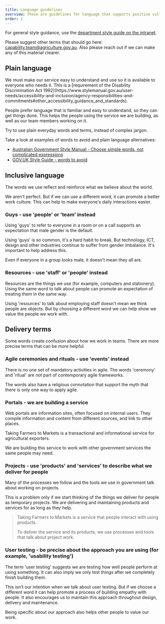 ```yaml
---
title: Language guidelines
overview: These are guidelines for language that supports positive culture. They make it easier for everyone to understand what we are doing.
order: 1
---
```


For general style guidance, use the [department style guide on the intranet](https://ausgovenvironment.sharepoint.com/sites/AWE-intranet/SitePages/Forms-and-templates.aspx).

Please suggest other terms that should go here: [capability.team@agriculture.gov.au](mailto:capability.team@agriculture.gov.au). Also please reach out if we can make any of this material clearer.

## Plain language

<PageAlert tone="warning">
	We must make our service easy to understand and use so it is available to
	everyone who needs it. This is a [requirement of the Disability Discrimination
	Act
	1992](https://www.stylemanual.gov.au/user-needs/accessibility-and-inclusion/agency-responsibilities-and-commitments#other_accessibility_guidance_and_standards).
</PageAlert>

People prefer language that is familiar and easy to understand, so they can get things done. This helps the people using the service we are building, as well as our team members working on it.

Try to use plain everyday words and terms, instead of complex jargon.

Take a look at examples of words to avoid and plain language alternatives:

- [Australian Government Style Manual - Choose simple words, not complicated expressions](https://www.stylemanual.gov.au/writing-and-designing-content/clear-language-and-writing-style/plain-language-and-word-choice#choose_simple_words_not_complicated_expressions)
- [GOV.UK Style Guide - words to avoid](https://www.gov.uk/guidance/style-guide/a-to-z-of-gov-uk-style#words-to-avoid)

## Inclusive language

The words we use reflect and reinforce what we believe about the world.

We aren't perfect. But if we can use a different word, it can promote a better work culture. This can help to make everyone's daily interactions easier.

### Guys - use 'people' or 'team' instead

Using 'guys' to refer to everyone in a room or on a call supports an expectation that male gender is the default.

Using 'guys' is so common, it's a hard habit to break. But technology, ICT, design and other industries continue to suffer from gender imbalance. It's important to help address this.

Even if everyone in a group looks male, it doesn't mean they all are.

### Resources - use 'staff' or 'people' instead

Resources are the things we use (for example, computers and stationery). Using the same word to talk about people can promote an expectation of treating them in the same way.

Using 'resources' to talk about employing staff doesn't mean we think people are objects. But by choosing a different word we can help show we value the people we work with.

## Delivery terms

Some words create confusion about how we work in teams. There are more precise terms that can be more helpful.

### Agile ceremonies and rituals - use 'events' instead

There is no one set of mandatory activities in agile. The words 'ceremony' and 'ritual' are not part of contemporary agile frameworks.

The words also have a religious connotation that support the myth that there is only one way to apply agile.

### Portals - we are building a service

Web portals are information sites, often focused on internal users. They compile information and content from different sources, and link to other places.

Taking Farmers to Markets is a transactional and informational service for agricultural exporters.

We are building this service to work with other government services the same people may need.

### Projects - use 'products' and 'services' to describe what we deliver for people

Many of the processes we follow and the tools we use in government talk about working on projects.

This is a problem only if we start thinking of the things we deliver for people as temporary projects. We are delivering and maintaining products and services for as long as they help.

> Taking Farmers to Markets is a service that people interact with using products.
>
> To deliver the service and its products, we use processes and tools that talk about project work.

### User testing - be precise about the approach you are using (for example, 'usability testing')

The term 'user testing' suggests we are testing how well people perform at using something. It can also imply we only test things after we completely finish building them.

This isn't our intention when we talk about user testing. But if we choose a different word it can help promote a process of building empathy with people. It also encourages us to maintain this approach throughout design, delivery and maintenance.

Being specific about our approach also helps other people to value our work.
